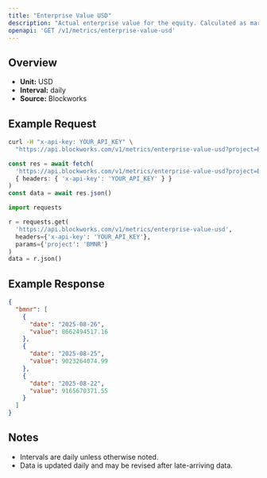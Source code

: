 ```yaml
---
title: "Enterprise Value USD"
description: "Actual enterprise value for the equity. Calculated as market cap - liabilities + assets"
openapi: 'GET /v1/metrics/enterprise-value-usd'
---
```


## Overview

- **Unit:** USD
- **Interval:** daily
- **Source:** Blockworks

## Example Request

<CodeGroup>

```bash cURL
curl -H "x-api-key: YOUR_API_KEY" \
  "https://api.blockworks.com/v1/metrics/enterprise-value-usd?project=BMNR"
```

```typescript TypeScript
const res = await fetch(
  'https://api.blockworks.com/v1/metrics/enterprise-value-usd?project=BMNR',
  { headers: { 'x-api-key': 'YOUR_API_KEY' } }
)
const data = await res.json()
```

```python Python
import requests

r = requests.get(
  'https://api.blockworks.com/v1/metrics/enterprise-value-usd',
  headers={'x-api-key': 'YOUR_API_KEY'},
  params={'project': 'BMNR'}
)
data = r.json()
```

</CodeGroup>

## Example Response

```json
{
  "bmnr": [
    {
      "date": "2025-08-26",
      "value": 8662494517.16
    },
    {
      "date": "2025-08-25",
      "value": 9023264074.99
    },
    {
      "date": "2025-08-22",
      "value": 9165670371.55
    }
  ]
}
```

## Notes
- Intervals are daily unless otherwise noted.
- Data is updated daily and may be revised after late-arriving data.
